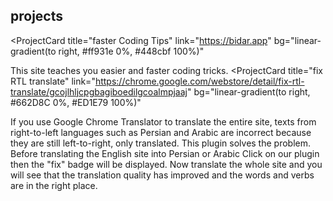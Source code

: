 ## projects

<ProjectCard
  title="faster Coding Tips"
  link="https://bidar.app"
  bg="linear-gradient(to right, #ff931e 0%, #448cbf 100%)"
>
  This site teaches you easier and faster coding tricks.
</ProjectCard>
<ProjectCard
  title="fix RTL translate"
  link="https://chrome.google.com/webstore/detail/fix-rtl-translate/gcojlhljcpgbagiboedilgcoalmpjaaj"
  bg="linear-gradient(to right, #662D8C 0%, #ED1E79 100%)"
>
  If you use Google Chrome Translator to translate the entire site, texts from right-to-left languages such as Persian and Arabic are incorrect because they are still left-to-right, only translated.
  This plugin solves the problem.
  Before translating the English site into Persian or Arabic
  Click on our plugin then the "fix" badge will be displayed. Now translate the whole site and you will see that the translation quality has improved and the words and verbs are in the right place.
</ProjectCard>